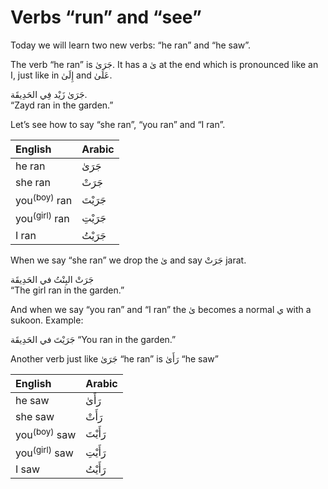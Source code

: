 # Verbs "run" and "see"

Today we will learn two new verbs: "he ran" and "he saw".

The verb "he ran" is [جَرَىٰ]{.ar}. It has a [ىٰ]{.ar} at the end which is pronounced like an [ا]{.ar}, just like in [إِلَىٰ]{.ar} and [عَلَىٰ]{.ar}.

[جَرَىٰ زَيْد فِي الحَدِيقَة.]{.ar}  
"Zayd ran in the garden."

Let's see how to say "she ran", "you ran" and "I ran".

| English | Arabic |
|:--------------------|:--------------|
|he ran           | [جَرَىٰ]{.ar} | 
|she ran          | [جَرَتْ]{.ar} |
|you^(boy)^ ran   | [جَرَيْتَ]{.ar} |
|you^(girl)^ ran  | [جَرَيْتِ]{.ar} |
|I ran            | [جَرَيْتُ]{.ar} |

When we say "she ran" we drop the [ىٰ]{.ar} and say [جَرَتْ]{.ar} [jarat]{.trn}.

[جَرَتْ البِنْتُ في الحَدِيقَة]{.ar}  
"The girl ran in the garden."

And when we say "you ran" and "I ran" the [ىٰ]{.ar} becomes a normal [ي]{.ar} with a sukoon. Example:

[جَرَيْتَ في الحَدِيقَة]{.ar}
"You ran in the garden."

Another verb just like [جَرَىٰ]{.ar} "he ran" is [رَأَىٰ]{.ar} "he saw"

| English | Arabic |
|:--------------------|:--------------|
|he saw           | [رَأَىٰ]{.ar} | 
|she saw          | [رَأَتْ]{.ar} |
|you^(boy)^ saw   | [رَأَيْتَ]{.ar} |
|you^(girl)^ saw  | [رَأَيْتِ]{.ar} |
|I saw            | [رَأَيْتُ]{.ar} |

